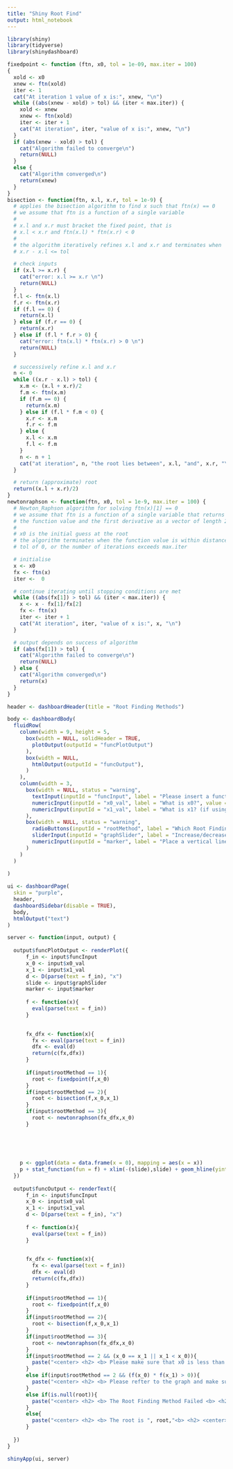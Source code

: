 ---
title: "Shiny Root Find"
output: html_notebook
---
```{r libraries}
library(shiny)
library(tidyverse)
library(shinydashboard)
```

```{r root-methods}
fixedpoint <- function (ftn, x0, tol = 1e-09, max.iter = 100) 
{
  xold <- x0
  xnew <- ftn(xold)
  iter <- 1
  cat("At iteration 1 value of x is:", xnew, "\n")
  while ((abs(xnew - xold) > tol) && (iter < max.iter)) {
    xold <- xnew
    xnew <- ftn(xold)
    iter <- iter + 1
    cat("At iteration", iter, "value of x is:", xnew, "\n")
  }
  if (abs(xnew - xold) > tol) {
    cat("Algorithm failed to converge\n")
    return(NULL)
  }
  else {
    cat("Algorithm converged\n")
    return(xnew)
  }
}
bisection <- function(ftn, x.l, x.r, tol = 1e-9) {
  # applies the bisection algorithm to find x such that ftn(x) == 0
  # we assume that ftn is a function of a single variable
  #
  # x.l and x.r must bracket the fixed point, that is
  # x.l < x.r and ftn(x.l) * ftn(x.r) < 0
  #
  # the algorithm iteratively refines x.l and x.r and terminates when
  # x.r - x.l <= tol

  # check inputs
  if (x.l >= x.r) {
    cat("error: x.l >= x.r \n")
    return(NULL)
  } 
  f.l <- ftn(x.l)
  f.r <- ftn(x.r)
  if (f.l == 0) {
    return(x.l)
  } else if (f.r == 0) {
    return(x.r)
  } else if (f.l * f.r > 0) {
    cat("error: ftn(x.l) * ftn(x.r) > 0 \n")
    return(NULL)
  }

  # successively refine x.l and x.r
  n <- 0
  while ((x.r - x.l) > tol) {
    x.m <- (x.l + x.r)/2
    f.m <- ftn(x.m)
    if (f.m == 0) {
      return(x.m)
    } else if (f.l * f.m < 0) {
      x.r <- x.m
      f.r <- f.m
    } else {
      x.l <- x.m
      f.l <- f.m
    }
    n <- n + 1
    cat("at iteration", n, "the root lies between", x.l, "and", x.r, "\n")
  }

  # return (approximate) root
  return((x.l + x.r)/2)
}
newtonraphson <- function(ftn, x0, tol = 1e-9, max.iter = 100) {
  # Newton_Raphson algorithm for solving ftn(x)[1] == 0
  # we assume that ftn is a function of a single variable that returns
  # the function value and the first derivative as a vector of length 2
  #
  # x0 is the initial guess at the root
  # the algorithm terminates when the function value is within distance
  # tol of 0, or the number of iterations exceeds max.iter

  # initialise
  x <- x0
  fx <- ftn(x)
  iter <-  0

  # continue iterating until stopping conditions are met
  while ((abs(fx[1]) > tol) && (iter < max.iter)) {
    x <- x - fx[1]/fx[2]
    fx <- ftn(x)
    iter <- iter + 1
    cat("At iteration", iter, "value of x is:", x, "\n")
  }

  # output depends on success of algorithm
  if (abs(fx[1]) > tol) {
    cat("Algorithm failed to converge\n")
    return(NULL)
  } else {
    cat("Algorithm converged\n")
    return(x)
  }
}

```

```{r main}
header <- dashboardHeader(title = "Root Finding Methods")

body <- dashboardBody(
  fluidRow(
    column(width = 9, height = 5,
      box(width = NULL, solidHeader = TRUE,
        plotOutput(outputId = "funcPlotOutput")
      ),
      box(width = NULL,
        htmlOutput(outputId = "funcOutput"),
      )
    ),
    column(width = 3,
      box(width = NULL, status = "warning",
        textInput(inputId = "funcInput", label = "Please insert a function", value = 0),
        numericInput(inputId = "x0_val", label = "What is x0?", value = 1),
        numericInput(inputId = "x1_val", label = "What is x1? (if using bisection)", value = 2),
      ),
      box(width = NULL, status = "warning",
        radioButtons(inputId = "rootMethod", label = "Which Root Finding Method?", choiceNames = list("Fixed Point", "Bisection", "Newtons"), choiceValues = list(1, 2, 3)),
        sliderInput(inputId = "graphSlider", label = "Increase/decrease the zoom of the graph around origin", min = 1, max = 10, value = 3),
        numericInput(inputId = "marker", label = "Place a vertical line", value = 0)
      )
    )
  )
  
)

ui <- dashboardPage(
  skin = "purple",
  header,
  dashboardSidebar(disable = TRUE),
  body,
  htmlOutput("text")
)

server <- function(input, output) {
  
  output$funcPlotOutput <- renderPlot({
      f_in <- input$funcInput
      x_0 <- input$x0_val
      x_1 <- input$x1_val
      d <- D(parse(text = f_in), "x")
      slide <- input$graphSlider
      marker <- input$marker
      
      f <- function(x){
        eval(parse(text = f_in))
      }
      

      fx_dfx <- function(x){
        fx <- eval(parse(text = f_in))
        dfx <- eval(d)
        return(c(fx,dfx))
      }
      
      if(input$rootMethod == 1){
        root <- fixedpoint(f,x_0)
      }
      if(input$rootMethod == 2){
        root <- bisection(f,x_0,x_1)
      }
      if(input$rootMethod == 3){
        root <- newtonraphson(fx_dfx,x_0)
      }
    
    
    
    
    
    p <- ggplot(data = data.frame(x = 0), mapping = aes(x = x))
    p + stat_function(fun = f) + xlim(-(slide),slide) + geom_hline(yintercept=0, linetype="dashed") + geom_vline(xintercept=0, linetype="dashed") + geom_vline(xintercept=root, linetype="dashed", color="red") + geom_vline(xintercept=marker, linetype="dashed")
  })
  
  output$funcOutput <- renderText({
      f_in <- input$funcInput
      x_0 <- input$x0_val
      x_1 <- input$x1_val
      d <- D(parse(text = f_in), "x")
      
      f <- function(x){
        eval(parse(text = f_in))
      }
      

      fx_dfx <- function(x){
        fx <- eval(parse(text = f_in))
        dfx <- eval(d)
        return(c(fx,dfx))
      }
      
      if(input$rootMethod == 1){
        root <- fixedpoint(f,x_0)
      }
      if(input$rootMethod == 2){
        root <- bisection(f,x_0,x_1)
      }
      if(input$rootMethod == 3){
        root <- newtonraphson(fx_dfx,x_0)
      }
      if(input$rootMethod == 2 && (x_0 == x_1 || x_1 < x_0)){
        paste("<center> <h2> <b> Please make sure that x0 is less than x1 <b> <h2> <center>")
      }
      else if(input$rootMethod == 2 && (f(x_0) * f(x_1) > 0)){
        paste("<center> <h2> <b> Please refter to the graph and make sure the root lies inbetween x0 and x1 <b> <h2> <center>")
      }
      else if(is.null(root)){
        paste("<center> <h2> <b> The Root Finding Method Failed <b> <h2> <center>")
      }
      else{
        paste("<center> <h2> <b> The root is ", root,"<b> <h2> <center>")
      }
      
  })  
}

shinyApp(ui, server)
```


